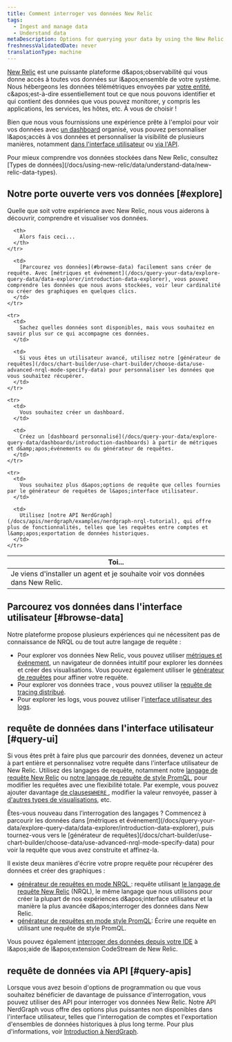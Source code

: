 ```yaml
---
title: Comment interroger vos données New Relic
tags:
  - Ingest and manage data
  - Understand data
metaDescription: Options for querying your data by using the New Relic UI or our APIs.
freshnessValidatedDate: never
translationType: machine
---
```


[New Relic](https://one.newrelic.com) est une puissante plateforme d&amp;apos;observabilité qui vous donne accès à toutes vos données sur l&amp;apos;ensemble de votre système. Nous hébergeons les données télémétriques envoyées par [votre entité](/docs/new-relic-one/use-new-relic-one/core-concepts/what-entity-new-relic/), c&amp;apos;est-à-dire essentiellement tout ce que nous pouvons identifier et qui contient des données que vous pouvez monitorer, y compris les applications, les services, les hôtes, etc. À vous de choisir !

Bien que nous vous fournissions une expérience prête à l&apos;emploi pour voir vos données avec [un dashboard](/docs/query-your-data/explore-query-data/dashboards/introduction-dashboards/) organisé, vous pouvez personnaliser l&amp;apos;accès à vos données et personnaliser la visibilité de plusieurs manières, notamment [dans l&apos;interface utilisateur](#query-ui) ou [via l&apos;API](#query-apis).

<Callout variant="important">
  Pour mieux comprendre vos données stockées dans New Relic, consultez [Types de données](/docs/using-new-relic/data/understand-data/new-relic-data-types).
</Callout>

## Notre porte ouverte vers vos données [#explore]

Quelle que soit votre expérience avec New Relic, nous vous aiderons à découvrir, comprendre et visualiser vos données.

<table>
  <thead>
    <tr>
      <th style={{ width: "300px" }}>
        Toi...
      </th>

      <th>
        Alors fais ceci...
      </th>
    </tr>
  </thead>

  <tbody>
    <tr>
      <td>
        Je viens d&apos;installer un agent et je souhaite voir vos données dans New Relic.
      </td>

      <td>
        [Parcourez vos données](#browse-data) facilement sans créer de requête. Avec [métriques et événement](/docs/query-your-data/explore-query-data/data-explorer/introduction-data-explorer), vous pouvez comprendre les données que nous avons stockées, voir leur cardinalité ou créer des graphiques en quelques clics.
      </td>
    </tr>

    <tr>
      <td>
        Sachez quelles données sont disponibles, mais vous souhaitez en savoir plus sur ce qui accompagne ces données.
      </td>

      <td>
        Si vous êtes un utilisateur avancé, utilisez notre [générateur de requêtes](/docs/chart-builder/use-chart-builder/choose-data/use-advanced-nrql-mode-specify-data) pour personnaliser les données que vous souhaitez récupérer.
      </td>
    </tr>

    <tr>
      <td>
        Vous souhaitez créer un dashboard.
      </td>

      <td>
        Créez un [dashboard personnalisé](/docs/query-your-data/explore-query-data/dashboards/introduction-dashboards) à partir de métriques et d&amp;apos;événements ou du générateur de requêtes.
      </td>
    </tr>

    <tr>
      <td>
        Vous souhaitez plus d&apos;options de requête que celles fournies par le générateur de requêtes de l&apos;interface utilisateur.
      </td>

      <td>
        Utilisez [notre API NerdGraph](/docs/apis/nerdgraph/examples/nerdgraph-nrql-tutorial), qui offre plus de fonctionnalités, telles que les requêtes entre comptes et l&amp;apos;exportation de données historiques.
      </td>
    </tr>
  </tbody>
</table>

## Parcourez vos données dans l&apos;interface utilisateur [#browse-data]

Notre plateforme propose plusieurs expériences qui ne nécessitent pas de connaissance de NRQL ou de tout autre langage de requête :

* Pour explorer vos données New Relic, vous pouvez utiliser [métriques et événement](/docs/query-your-data/explore-query-data/data-explorer/introduction-data-explorer), un navigateur de données intuitif pour explorer les données et créer des visualisations. Vous pouvez également utiliser le [générateur de requêtes](/docs/chart-builder/use-chart-builder/choose-data/use-advanced-nrql-mode-specify-data) pour affiner votre requête.
* Pour explorer vos données trace , vous pouvez utiliser la [requête de tracing distribué](/docs/understand-dependencies/distributed-tracing/ui-data/additional-distributed-tracing-features-new-relic-one).
* Pour explorer les logs, vous pouvez utiliser l&apos;[interface utilisateur des logs](/docs/logs/ui-data/use-logs-ui/).

## requête de données dans l&apos;interface utilisateur [#query-ui]

Si vous êtes prêt à faire plus que parcourir des données, devenez un acteur à part entière et personnalisez votre requête dans l&apos;interface utilisateur de New Relic. Utilisez des langages de requête, notamment notre [langage de requête New Relic](/docs/query-your-data/nrql-new-relic-query-language/get-started/introduction-nrql-new-relics-query-language/) ou [notre langage de requête de style PromQL](https://prometheus.io/docs/prometheus/latest/querying/basics/), pour modifier les requêtes avec une flexibilité totale. Par exemple, vous pouvez ajouter davantage [de clauses`WHERE` ](/docs/query-your-data/nrql-new-relic-query-language/get-started/nrql-syntax-clauses-functions/#sel-where), modifier la valeur renvoyée, passer à [d&apos;autres types de visualisations](/docs/query-your-data/explore-query-data/use-charts/chart-types/), etc.

<Callout variant="tip">
  Êtes-vous nouveau dans l’interrogation des langages ? Commencez à parcourir les données dans [métriques et événement](/docs/query-your-data/explore-query-data/data-explorer/introduction-data-explorer), puis tournez-vous vers le [générateur de requêtes](/docs/chart-builder/use-chart-builder/choose-data/use-advanced-nrql-mode-specify-data) pour voir la requête que vous avez construite et affinez-la.
</Callout>

Il existe deux manières d&apos;écrire votre propre requête pour récupérer des données et créer des graphiques :

* [générateur de requêtes en mode NRQL ](/docs/chart-builder/use-chart-builder/choose-data/use-advanced-nrql-mode-specify-data): requête utilisant [le langage de requête New Relic](/docs/query-your-data/nrql-new-relic-query-language/get-started/introduction-nrql-new-relics-query-language) (NRQL), le même langage que nous utilisons pour créer la plupart de nos expériences d&amp;apos;interface utilisateur et la manière la plus avancée d&amp;apos;interroger des données dans New Relic.
* [générateur de requêtes en mode style PromQL](/docs/query-your-data/explore-query-data/chart-builder/use-advanced-promql-mode-specify-data): Écrire une requête en utilisant une requête de style PromQL.

Vous pouvez également [interroger des données depuis votre IDE](/docs/codestream/observability/query-builder/) à l&amp;apos;aide de l&amp;apos;extension CodeStream de New Relic.

## requête de données via API [#query-apis]

Lorsque vous avez besoin d&apos;options de programmation ou que vous souhaitez bénéficier de davantage de puissance d&apos;interrogation, vous pouvez utiliser des API pour interroger vos données New Relic. Notre API NerdGraph vous offre des options plus puissantes non disponibles dans l&apos;interface utilisateur, telles que l&apos;interrogation de comptes et l&apos;exportation d&apos;ensembles de données historiques à plus long terme. Pour plus d&apos;informations, voir [Introduction à NerdGraph](/docs/apis/nerdgraph/get-started/introduction-new-relic-nerdgraph/#tutorials).
